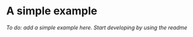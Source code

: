 # A simple example {#simple}

*To do: add a simple example here. Start developing by using the readme*
